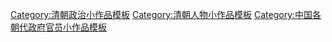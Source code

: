 {{asbox
| image     = Li Hung-Chang, by W. & D. Downey.jpg
| pix       = 30
| subject   = 
| qualifier = 关于[[清朝]][[:Category:清朝官员|官员]]
| category  = 清朝官员小作品
| tempsort  =  
| name      = Template:清朝官员小作品
}}<noinclude>
[[Category:清朝政治小作品模板]]
[[Category:清朝人物小作品模板]]
[[Category:中国各朝代政府官员小作品模板]]
</noinclude>